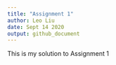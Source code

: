 ```yaml
---
title: "Assignment 1"
author: Leo Liu
date: Sept 14 2020 
output: github_document
---
```

 This is my solution to Assignment 1
